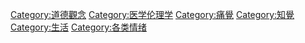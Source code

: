 [[Category:道德觀念|Category:道德觀念]]
[[Category:医学伦理学|Category:医学伦理学]]
[[Category:痛覺|Category:痛覺]]
[[Category:知覺|Category:知覺]]
[[Category:生活|Category:生活]]
[[Category:各类情绪|Category:各类情绪]]